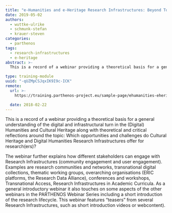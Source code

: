 ```yaml
---
title: "e-Humanities and e-Heritage Research Infrastructures: Beyond Tools"
date: 2019-05-02
authors:
  - wuttke-ulrike
  - schmunk-stefan
  - krauer-steven
categories:
  - parthenos
tags:
  - research-infrastructures
  - e-heritage
abstract: >-
  This is a record of a webinar providing a theoretical basis for a general understanding of the digital and infrastructural turn in the (Digital) Humanities and Cultural Heritage along with theoretical and critical reflections around the topic: Which opportunities and challenges do Cultural Heritage and Digital Humanities Research Infrastructures offer for research(ers)?

type: training-module
uuid: "-qUZMpCSJqxIK9I9c-ICK"
remote:
  url: >-
    https://training.parthenos-project.eu/sample-page/ehumanities-eheritage-webinar-series/webinar-beyond-tools/

  date: 2018-02-22
---
```


This is a record of a webinar providing a theoretical basis for a general understanding of the digital and infrastructural turn in the (Digital) Humanities and Cultural Heritage along with theoretical and critical reflections around the topic: Which opportunities and challenges do Cultural Heritage and Digital Humanities Research Infrastructures offer for research(ers)?

The webinar further explains how different stakeholders can engage with Research Infrastructures (community engagement and user engagement). Examples are research communities and networks, transnational digital collections, thematic working groups, overarching organisations (ERIC platforms, the Research Data Alliance), conferences and workshops, Transnational Access, Research Infrastructures in Academic Curricula. As a general introductory webinar it also touches on some aspects of the other webinars in the PARTHENOS Webinar Series including a short introduction of the research lifecycle. This webinar features “teasers” from several Research Infrastructures, such as short introduction videos or webcontent).

<CTA
  title="Interested in learning more?"
  subtitle="Check out e-Humanities and e-Heritage Research Infrastructures: Beyond Tools on PARTHENOS"
  url="https://training.parthenos-project.eu/sample-page/ehumanities-eheritage-webinar-series/webinar-beyond-tools/"
/>

